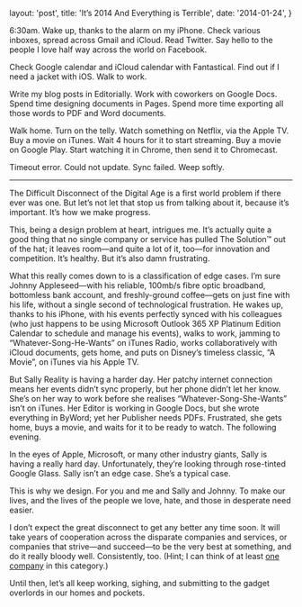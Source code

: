   layout: 'post',
  title: 'It’s 2014 And Everything is Terrible',
  date: '2014-01-24',
}

6:30am. Wake up, thanks to the alarm on my iPhone. Check various inboxes, spread
across Gmail and iCloud. Read Twitter. Say hello to the people I love half way
across the world on Facebook.

Check Google calendar and iCloud calendar with Fantastical. Find out if I need a
jacket with iOS. Walk to work.

Write my blog posts in Editorially. Work with coworkers on Google Docs. Spend
time designing documents in Pages. Spend more time exporting all those words to
PDF and Word documents.

Walk home. Turn on the telly. Watch something on Netflix, via the Apple TV. Buy
a movie on iTunes. Wait 4 hours for it to start streaming. Buy a movie on Google
Play. Start watching it in Chrome, then send it to Chromecast.

Timeout error. Could not update. Sync failed. Weep softly.

---

The Difficult Disconnect of the Digital Age is a first world problem if there
ever was one. But let’s not let that stop us from talking about it, because it’s
important. It’s how we make progress.

This, being a design problem at heart, intrigues me. It’s actually quite a good
thing that no single company or service has pulled The Solution™ out of the hat;
it leaves room—and quite a lot of it, too—for innovation and competition. It’s
healthy. But it’s also damn frustrating.

What this really comes down to is a classification of edge cases. I’m sure
Johnny Appleseed—with his reliable, 100mb/s fibre optic broadband, bottomless
bank account, and freshly-ground coffee—gets on just fine with his life, without
a single second of technological frustration. He wakes up, thanks to his iPhone,
with his events perfectly synced with his colleagues (who just happens to be
using Microsoft Outlook 365 XP Platinum Edition Calendar to schedule and manage
his events), walks to work, jamming to “Whatever-Song-He-Wants” on iTunes Radio,
works collaboratively with iCloud documents, gets home, and puts on Disney’s
timeless classic, “A Movie”, on iTunes via his Apple TV.

But Sally Reality is having a harder day. Her patchy internet connection means
her events didn’t sync properly, but her phone didn’t let her know. She’s on her
way to work before she realises “Whatever-Song-She-Wants” isn’t on iTunes. Her
Editor is working in Google Docs, but she wrote everything in ByWord; yet her
Publisher needs PDFs. Frustrated, she gets home, buys a movie, and waits for it
to be ready to watch. The following evening.

In the eyes of Apple, Microsoft, or many other industry giants, Sally is having
a really hard day. Unfortunately, they’re looking through rose-tinted Google
Glass. Sally isn’t an edge case. She’s a typical case.

This is why we design. For you and me and Sally and Johnny. To make our lives,
and the lives of the people we love, hate, and those in desperate need easier.

I don’t expect the great disconnect to get any better any time soon. It will
take years of cooperation across the disparate companies and services, or
companies that strive—and succeed—to be the very best at something, and do it
really bloody well. Consistently, too. (Hint; I can think of at least
[one company](http://dropbox.com) in this category.)

Until then, let’s all keep working, sighing, and submitting to the gadget
overlords in our homes and pockets.
